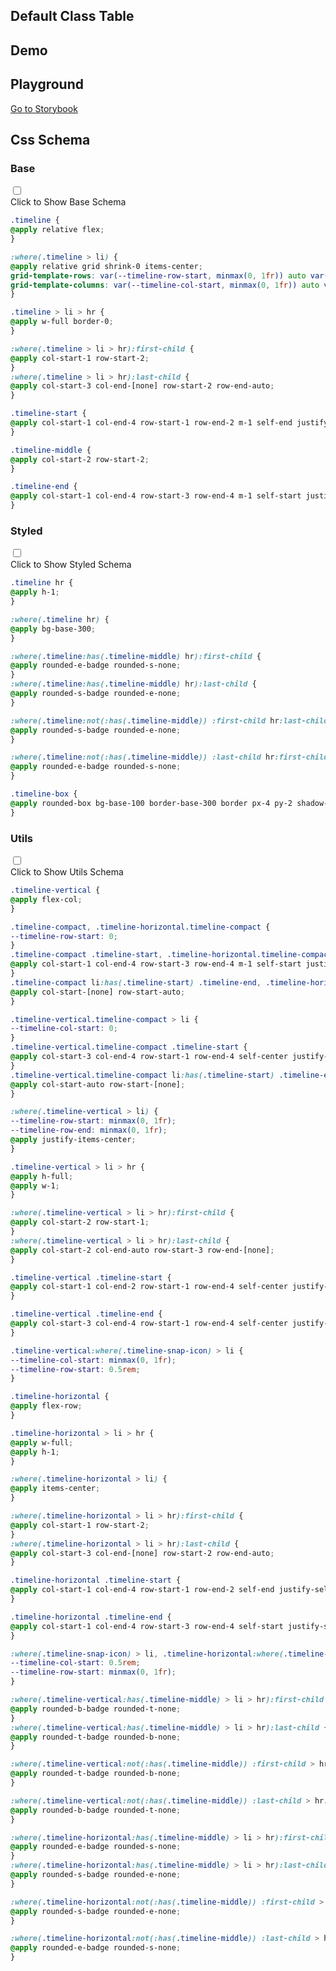 
## Default Class Table

<CssTable name="timeline" />

## Demo

<Demo></Demo>

## Playground

[Go to Storybook](https://story.ui.icebreaker.top/?path=/docs/data-display-timeline--docs)

## Css Schema


### Base

<div className="collapse">
<input type="checkbox" /> 
<div class="collapse-title px-0">
<span class="btn">Click to Show Base Schema</span>
</div>
<div class="collapse-content"> 

```css
.timeline {
@apply relative flex;
}

:where(.timeline > li) {
@apply relative grid shrink-0 items-center;
grid-template-rows: var(--timeline-row-start, minmax(0, 1fr)) auto var( --timeline-row-end, minmax(0, 1fr) );
grid-template-columns: var(--timeline-col-start, minmax(0, 1fr)) auto var( --timeline-col-end, minmax(0, 1fr) );
}

.timeline > li > hr {
@apply w-full border-0;
}

:where(.timeline > li > hr):first-child {
@apply col-start-1 row-start-2;
}
:where(.timeline > li > hr):last-child {
@apply col-start-3 col-end-[none] row-start-2 row-end-auto;
}

.timeline-start {
@apply col-start-1 col-end-4 row-start-1 row-end-2 m-1 self-end justify-self-center;
}

.timeline-middle {
@apply col-start-2 row-start-2;
}

.timeline-end {
@apply col-start-1 col-end-4 row-start-3 row-end-4 m-1 self-start justify-self-center;
}
```

</div>
</div>

  

### Styled

<div className="collapse">
<input type="checkbox" /> 
<div class="collapse-title px-0">
<span class="btn">Click to Show Styled Schema</span>
</div>
<div class="collapse-content"> 

```css
.timeline hr {
@apply h-1;
}

:where(.timeline hr) {
@apply bg-base-300;
}

:where(.timeline:has(.timeline-middle) hr):first-child {
@apply rounded-e-badge rounded-s-none;
}
:where(.timeline:has(.timeline-middle) hr):last-child {
@apply rounded-s-badge rounded-e-none;
}

:where(.timeline:not(:has(.timeline-middle)) :first-child hr:last-child) {
@apply rounded-s-badge rounded-e-none;
}

:where(.timeline:not(:has(.timeline-middle)) :last-child hr:first-child) {
@apply rounded-e-badge rounded-s-none;
}

.timeline-box {
@apply rounded-box bg-base-100 border-base-300 border px-4 py-2 shadow-sm;
}
```

</div>
</div>

  

### Utils

<div className="collapse">
<input type="checkbox" /> 
<div class="collapse-title px-0">
<span class="btn">Click to Show Utils Schema</span>
</div>
<div class="collapse-content"> 

```css
.timeline-vertical {
@apply flex-col;
}

.timeline-compact, .timeline-horizontal.timeline-compact {
--timeline-row-start: 0;
}
.timeline-compact .timeline-start, .timeline-horizontal.timeline-compact .timeline-start {
@apply col-start-1 col-end-4 row-start-3 row-end-4 m-1 self-start justify-self-center;
}
.timeline-compact li:has(.timeline-start) .timeline-end, .timeline-horizontal.timeline-compact li:has(.timeline-start) .timeline-end {
@apply col-start-[none] row-start-auto;
}

.timeline-vertical.timeline-compact > li {
--timeline-col-start: 0;
}
.timeline-vertical.timeline-compact .timeline-start {
@apply col-start-3 col-end-4 row-start-1 row-end-4 self-center justify-self-start;
}
.timeline-vertical.timeline-compact li:has(.timeline-start) .timeline-end {
@apply col-start-auto row-start-[none];
}

:where(.timeline-vertical > li) {
--timeline-row-start: minmax(0, 1fr);
--timeline-row-end: minmax(0, 1fr);
@apply justify-items-center;
}

.timeline-vertical > li > hr {
@apply h-full;
@apply w-1;
}

:where(.timeline-vertical > li > hr):first-child {
@apply col-start-2 row-start-1;
}
:where(.timeline-vertical > li > hr):last-child {
@apply col-start-2 col-end-auto row-start-3 row-end-[none];
}

.timeline-vertical .timeline-start {
@apply col-start-1 col-end-2 row-start-1 row-end-4 self-center justify-self-end;
}

.timeline-vertical .timeline-end {
@apply col-start-3 col-end-4 row-start-1 row-end-4 self-center justify-self-start;
}

.timeline-vertical:where(.timeline-snap-icon) > li {
--timeline-col-start: minmax(0, 1fr);
--timeline-row-start: 0.5rem;
}

.timeline-horizontal {
@apply flex-row;
}

.timeline-horizontal > li > hr {
@apply w-full;
@apply h-1;
}

:where(.timeline-horizontal > li) {
@apply items-center;
}

:where(.timeline-horizontal > li > hr):first-child {
@apply col-start-1 row-start-2;
}
:where(.timeline-horizontal > li > hr):last-child {
@apply col-start-3 col-end-[none] row-start-2 row-end-auto;
}

.timeline-horizontal .timeline-start {
@apply col-start-1 col-end-4 row-start-1 row-end-2 self-end justify-self-center;
}

.timeline-horizontal .timeline-end {
@apply col-start-1 col-end-4 row-start-3 row-end-4 self-start justify-self-center;
}

:where(.timeline-snap-icon) > li, .timeline-horizontal:where(.timeline-snap-icon) > li {
--timeline-col-start: 0.5rem;
--timeline-row-start: minmax(0, 1fr);
}

:where(.timeline-vertical:has(.timeline-middle) > li > hr):first-child {
@apply rounded-b-badge rounded-t-none;
}
:where(.timeline-vertical:has(.timeline-middle) > li > hr):last-child {
@apply rounded-t-badge rounded-b-none;
}

:where(.timeline-vertical:not(:has(.timeline-middle)) :first-child > hr:last-child) {
@apply rounded-t-badge rounded-b-none;
}

:where(.timeline-vertical:not(:has(.timeline-middle)) :last-child > hr:first-child) {
@apply rounded-b-badge rounded-t-none;
}

:where(.timeline-horizontal:has(.timeline-middle) > li > hr):first-child {
@apply rounded-e-badge rounded-s-none;
}
:where(.timeline-horizontal:has(.timeline-middle) > li > hr):last-child {
@apply rounded-s-badge rounded-e-none;
}

:where(.timeline-horizontal:not(:has(.timeline-middle)) :first-child > hr:last-child) {
@apply rounded-s-badge rounded-e-none;
}

:where(.timeline-horizontal:not(:has(.timeline-middle)) :last-child > hr:first-child) {
@apply rounded-e-badge rounded-s-none;
}
```

</div>
</div>